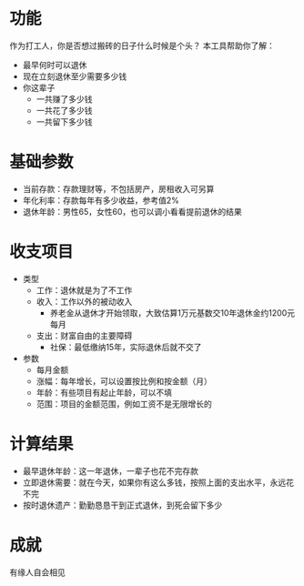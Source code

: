 # 功能

作为打工人，你是否想过搬砖的日子什么时候是个头？
本工具帮助你了解：

- 最早何时可以退休
- 现在立刻退休至少需要多少钱
- 你这辈子
  - 一共赚了多少钱
  - 一共花了多少钱
  - 一共留下多少钱

# 基础参数

- 当前存款：存款理财等，不包括房产，房租收入可另算
- 年化利率：存款每年有多少收益，参考值2%
- 退休年龄：男性65，女性60，也可以调小看看提前退休的结果

# 收支项目

- 类型
  - 工作：退休就是为了不工作
  - 收入：工作以外的被动收入
    - 养老金从退休才开始领取，大致估算1万元基数交10年退休金约1200元每月
  - 支出：财富自由的主要障碍
    - 社保：最低缴纳15年，实际退休后就不交了
- 参数
  - 每月金额
  - 涨幅：每年增长，可以设置按比例和按金额（月）
  - 年龄：有些项目有起止年龄，可以不填
  - 范围：项目的金额范围，例如工资不是无限增长的

# 计算结果

- 最早退休年龄：这一年退休，一辈子也花不完存款
- 立即退休需要：就在今天，如果你有这么多钱，按照上面的支出水平，永远花不完
- 按时退休遗产：勤勤恳恳干到正式退休，到死会留下多少

# 成就

有缘人自会相见